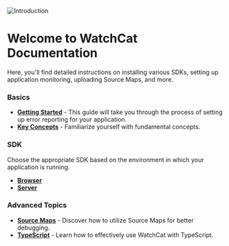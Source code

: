
<Image className="nx-rounded-md nx-my-2" src="/introduction.svg" alt="Introduction" width={1200} height={300} />

# Welcome to WatchCat Documentation

Here, you'll find detailed instructions on installing various SDKs, setting up application monitoring, uploading Source Maps, and more.

### Basics

- [__Getting Started__](getting-started) - This guide will take you through the process of setting up error reporting for your application.
- [__Key Concepts__](key-concepts) - Familiarize yourself with fundamental concepts.

### SDK

Choose the appropriate SDK based on the environment in which your application is running.

- [__Browser__](/sdk/browser)
- [__Server__](/sdk/server)

### Advanced Topics
- [__Source Maps__](sourcemaps) - Discover how to utilize Source Maps for better debugging.
- [__TypeScript__](typescript) - Learn how to effectively use WatchCat with TypeScript.
